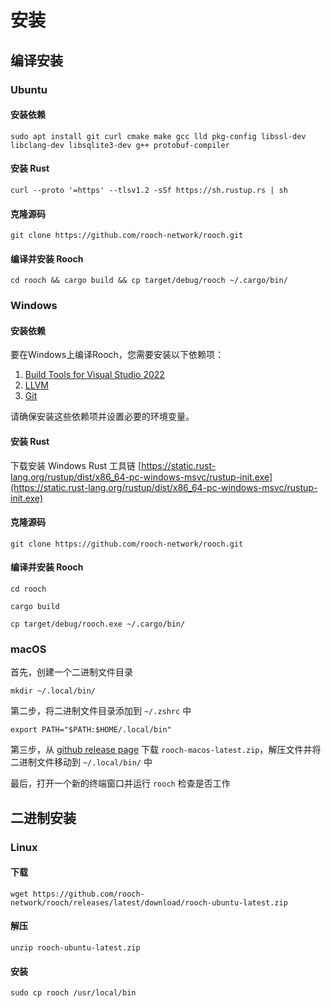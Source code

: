 # 安装

## 编译安装

### Ubuntu

#### 安装依赖

```shell copy
sudo apt install git curl cmake make gcc lld pkg-config libssl-dev libclang-dev libsqlite3-dev g++ protobuf-compiler
```

#### 安装 Rust

```shell copy
curl --proto '=https' --tlsv1.2 -sSf https://sh.rustup.rs | sh
```

#### 克隆源码

```shell copy
git clone https://github.com/rooch-network/rooch.git
```

#### 编译并安装 Rooch

```shell copy
cd rooch && cargo build && cp target/debug/rooch ~/.cargo/bin/
```

### Windows

#### 安装依赖

要在Windows上编译Rooch，您需要安装以下依赖项：

1. [Build Tools for Visual Studio 2022](https://visualstudio.microsoft.com/downloads/)
2. [LLVM](https://github.com/llvm/llvm-project/releases/tag/llvmorg-17.0.1)
3. [Git](https://git-scm.com/downloads)

请确保安装这些依赖项并设置必要的环境变量。

#### 安装 Rust

下载安装 Windows Rust 工具链 [https://static.rust-lang.org/rustup/dist/x86_64-pc-windows-msvc/rustup-init.exe](https://static.rust-lang.org/rustup/dist/x86_64-pc-windows-msvc/rustup-init.exe)

#### 克隆源码

```shell copy
git clone https://github.com/rooch-network/rooch.git
```

#### 编译并安装 Rooch

```shell copy
cd rooch
```

```shell copy
cargo build
```

```shell copy
cp target/debug/rooch.exe ~/.cargo/bin/
```

### macOS

首先，创建一个二进制文件目录

```shell copy
mkdir ~/.local/bin/ 
```

第二步，将二进制文件目录添加到 `~/.zshrc` 中

```shell copy
export PATH="$PATH:$HOME/.local/bin"
```

第三步，从 [github release page](https://github.com/rooch-network/rooch/releases) 下载 `rooch-macos-latest.zip`，解压文件并将二进制文件移动到 `~/.local/bin/` 中

最后，打开一个新的终端窗口并运行 `rooch` 检查是否工作

## 二进制安装

### Linux

#### 下载

```shell copy
wget https://github.com/rooch-network/rooch/releases/latest/download/rooch-ubuntu-latest.zip
```

#### 解压

```shell copy
unzip rooch-ubuntu-latest.zip
```

#### 安装

```shell copy
sudo cp rooch /usr/local/bin
```
